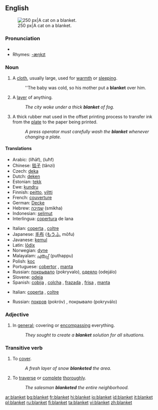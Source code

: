 {{wikipedia|Blanket (disambiguation)}}
==English==
{{wikipedia}}
[[Image:2003-08-10 feather 04.JPG|thumb|right|250 px|A cat on a blanket.]]
===Pronunciation===
*{{audio|en-us-blanket.ogg|Audio (US)}}
*Rhymes: [[Rhymes:English:-æŋkɪt|-æŋkɪt]]

===Noun===
{{en-noun}}

# A [[cloth]], usually large, used for [[warmth]] or [[sleeping]].
#:''The baby was cold, so his mother put a '''blanket''' over him.
# A [[layer]] of anything.
#:''The city woke under a thick '''blanket''' of fog.''
# A thick rubber mat used in the offset printing process to transfer ink from the [[plate]] to the paper being printed.
#:''A press operator must carefully wash the '''blanket''' whenever changing a plate.''

====Translations====
{{trans-top|cloth}}
*Arabic: {{ARchar|[[لحاف]]}} (liħāf), {{ARchar|[[لحف]]}} (luħf) {{p}}
*Chinese: [[毯子]] (tǎnzi)
*Czech: [[deka]] {{f}}
*Dutch: [[deken]] {{n}}
*Estonian: [[tekk]]
*Ewe: [[kundru]] {{n}}
*Finnish: [[peitto]], [[viltti]]
*French: [[couverture]] {{f}}
*German: [[Decke]] {{f}}
*Hebrew: [[שמיכה]] (smikha) {{f}}
*Indonesian: [[selimut]]
*Interlingua: [[copertura]] de lana
{{trans-mid}}
*Italian: [[coperta]] {{f}}, [[coltre]] {{f}}
*Japanese: [[毛布]] ([[もうふ]], mōfu)
*Javanese: [[kemul]]
*Latin:  [[lodix|lōdix]]  {{f}}
*Norwegian: [[dyne]] {{c}}
*Malayalam: [[പുതപ്പ്‌]] (puthappu)
*Polish: [[koc]] {{n}}
*Portuguese: [[cobertor]] {{m}}, [[manta]] {{f}}
*Russian: [[покрывало]] (pokryvalo), [[одеяло]] (odejálo) {{n}}
*Slovene: [[odeja]] {{f}}
*Spanish: [[cobija]]  {{f}} {{italbrac|Central America|Colombia|Mexico|Southern Spain|Venezuela}}, [[colcha]] {{f}} {{italbrac|Cuba}}, [[frazada]] {{f}} {{italbrac|Argentina|Bolivia|Chile|Peru|Uruguay}}, [[frisa]] {{f}} {{italbrac|Puerto Rico}}, [[manta]] {{f}} {{italbrac|Spain standard usage}}
{{trans-bottom}}

{{trans-top|layer of anything}}
*Italian: [[coperta]] {{f}}, [[coltre]] {{f}}
{{trans-mid}}
*Russian: [[покров]] (pokróv) {{m}}, покрывало (pokryválo) {{n}}
{{trans-bottom}}

===Adjective===
{{en-adj|-}}

# In [[general]]; covering or [[encompassing]] everything.
#:''They sought to create a '''blanket''' solution for all situations.''

===Transitive verb===
{{rfc-trverb|Transitive verb}}
{{en-verb}}

# To [[cover]].
#:''A fresh layer of snow '''blanketed''' the area.''
# To [[traverse]] or [[complete]] [[thorough]]ly.
#:''The salesman '''blanketed''' the entire neighborhood.''

[[ar:blanket]]
[[bg:blanket]]
[[fr:blanket]]
[[hi:blanket]]
[[io:blanket]]
[[id:blanket]]
[[it:blanket]]
[[pl:blanket]]
[[ru:blanket]]
[[fi:blanket]]
[[ta:blanket]]
[[vi:blanket]]
[[zh:blanket]]